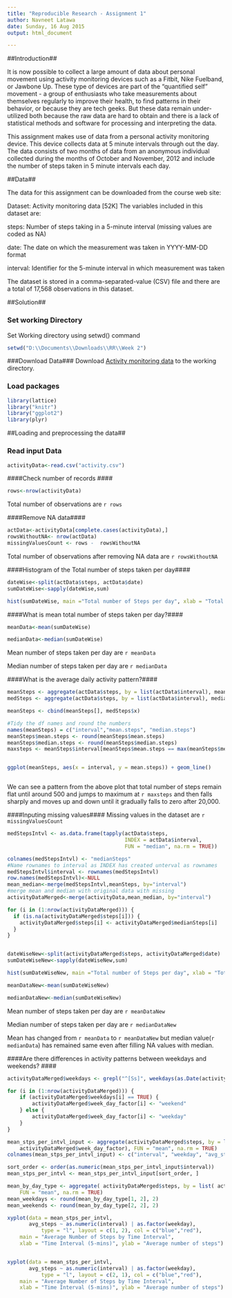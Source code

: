 ```yaml
---
title: "Reproducible Research - Assignment 1"
author: Navneet Latawa
date: Sunday, 16 Aug 2015
output: html_document

---
```


##Introduction##

It is now possible to collect a large amount of data about personal movement using activity monitoring devices such as a Fitbit, Nike Fuelband, or Jawbone Up. These type of devices are part of the "quantified self" movement - a group of enthusiasts who take measurements about themselves regularly to improve their health, to find patterns in their behavior, or because they are tech geeks. But these data remain under-utilized both because the raw data are hard to obtain and there is a lack of statistical methods and software for processing and interpreting the data.

This assignment makes use of data from a personal activity monitoring device. This device collects data at 5 minute intervals through out the day. The data consists of two months of data from an anonymous individual collected during the months of October and November, 2012 and include the number of steps taken in 5 minute intervals each day.

##Data##

The data for this assignment can be downloaded from the course web site:

Dataset: Activity monitoring data [52K]
The variables included in this dataset are:

steps: Number of steps taking in a 5-minute interval (missing values are coded as NA)

date: The date on which the measurement was taken in YYYY-MM-DD format

interval: Identifier for the 5-minute interval in which measurement was taken

The dataset is stored in a comma-separated-value (CSV) file and there are a total of 17,568 observations in this dataset.

##Solution##

### Set working Directory###
Set Working directory using setwd() command

```r
setwd("D:\\Documents\\Downloads\\RR\\Week 2")
```

###Download Data###
Download [Activity monitoring data](https://d396qusza40orc.cloudfront.net/repdata%2Fdata%2Factivity.zip) to the working directory.



### Load packages ###
```r
library(lattice)
library("knitr")
library("ggplot2")
library(plyr)
```

##Loading and preprocessing the data##

### Read input Data ###

```r
activityData<-read.csv("activity.csv")
```

####Check number of records ####
```r
rows<-nrow(activityData)
```
Total number of observations are `r rows`

####Remove NA data####
```r
actData<-activityData[complete.cases(activityData),]
rowsWithoutNA<- nrow(actData)
missingValuesCount <- rows -  rowsWithoutNA

```
Total number of observations after removing NA data are `r rowsWithoutNA`

####Histogram of the Total number of steps taken per day####
```r
dateWise<-split(actData$steps, actData$date)
sumDateWise<-sapply(dateWise,sum)

hist(sumDateWise, main ="Total number of Steps per day", xlab = "Total number of Steps per day", ylab ="Steps", col = "blue")

```


####What is mean total number of steps taken per day?####
```r

meanData<-mean(sumDateWise)

medianData<-median(sumDateWise)

```
Mean number of steps taken per day are `r meanData`

Median number of steps taken per day are `r medianData`



####What is the average daily activity pattern?####
```r

meanSteps <- aggregate(actData$steps, by = list(actData$interval), mean)
medSteps <- aggregate(actData$steps, by = list(actData$interval), median)

meanSteps <- cbind(meanSteps[], medSteps$x)

#Tidy the df names and round the numbers
names(meanSteps) = c("interval","mean.steps", "median.steps")
meanSteps$mean.steps <- round(meanSteps$mean.steps)
meanSteps$median.steps <- round(meanSteps$median.steps)
maxsteps <- meanSteps$interval[meanSteps$mean.steps == max(meanSteps$mean.steps)]


ggplot(meanSteps, aes(x = interval, y = mean.steps)) + geom_line()



```
We can see a pattern from the above plot that total number of steps remain flat until around 500 and jumps to maximum 
at `r maxsteps` and then falls sharply and moves up and down until it gradually falls to zero after 20,000.


####Inputing missing values####
Missing values in the dataset are `r missingValuesCount`
```r
medStepsIntvl <- as.data.frame(tapply(actData$steps, 
                                      INDEX = actData$interval, 
                                      FUN = "median", na.rm = TRUE))

colnames(medStepsIntvl) <- "medianSteps"
#Name rownames to interval as INDEX has created unterval as rownames
medStepsIntvl$interval <- rownames(medStepsIntvl)
row.names(medStepsIntvl)<-NULL
mean_median<-merge(medStepsIntvl,meanSteps, by="interval")
#merge mean and median with original data with missing
activityDataMerged<-merge(activityData,mean_median, by="interval")

for (i in (1:nrow(activityDataMerged))) {
  if (is.na(activityDataMerged$steps[i])) {
    activityDataMerged$steps[i] <- activityDataMerged$medianSteps[i]
  } 
}


dateWiseNew<-split(activityDataMerged$steps, activityDataMerged$date)
sumDateWiseNew<-sapply(dateWiseNew,sum)

hist(sumDateWiseNew, main ="Total number of Steps per day", xlab = "Total number of Steps per day", ylab ="Steps", col = "blue")

meanDataNew<-mean(sumDateWiseNew)

medianDataNew<-median(sumDateWiseNew)

```
Mean number of steps taken per day are `r meanDataNew`

Median number of steps taken per day are `r medianDataNew`

Mean has changed from `r meanData` to `r meanDataNew` but median value(`r medianData`) has remained same even after filling NA values with median.


####Are there differences in activity patterns between weekdays and weekends? ####

```r

activityDataMerged$weekdays <- grepl("^[Ss]", weekdays(as.Date(activityDataMerged$date)))

for (i in (1:nrow(activityDataMerged))) {
    if (activityDataMerged$weekdays[i] == TRUE) {
        activityDataMerged$week_day_factor[i] <- "weekend"
    } else {
        activityDataMerged$week_day_factor[i] <- "weekday"
    }
}

mean_stps_per_intvl_input <- aggregate(activityDataMerged$steps, by = list(activityDataMerged$interval, 
    activityDataMerged$week_day_factor), FUN = "mean", na.rm = TRUE)
colnames(mean_stps_per_intvl_input) <- c("interval", "weekday", "avg_steps")

sort_order <- order(as.numeric(mean_stps_per_intvl_input$interval))
mean_stps_per_intvl <- mean_stps_per_intvl_input[sort_order, ]

mean_by_day_type <- aggregate( activityDataMerged$steps, by = list( activityDataMerged$week_day_factor), 
    FUN = "mean", na.rm = TRUE)
mean_weekdays <- round(mean_by_day_type[1, 2], 2)
mean_weekends <- round(mean_by_day_type[2, 2], 2)

xyplot(data = mean_stps_per_intvl, 
       avg_steps ~ as.numeric(interval) | as.factor(weekday), 
           type = "l", layout = c(1, 2), col = c("blue","red"), 
    main = "Average Number of Steps by Time Interval", 
    xlab = "Time Interval (5-mins)", ylab = "Average number of steps")


xyplot(data = mean_stps_per_intvl, 
       avg_steps ~ as.numeric(interval) | as.factor(weekday), 
           type = "l", layout = c(2, 1), col = c("blue","red"), 
    main = "Average Number of Steps by Time Interval", 
    xlab = "Time Interval (5-mins)", ylab = "Average number of steps")
    
```